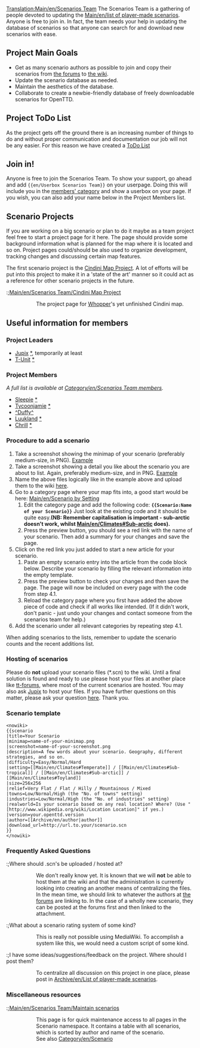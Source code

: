 [[Translation:Main/en/Scenarios Team]]
The Scenarios Team is a gathering of people devoted to updating the [[Main/en/list of player-made scenarios]]. Anyone is free to join in. In fact, the team needs your help in updating the database of scenarios so that anyone can search for and download new scenarios with ease.

==Project Main Goals==

* Get as many scenario authors as possible to join and copy their scenarios from [http://www.tt-forums.net/viewforum.php?f=60 the forums] to [[Main/en/list of player-made scenarios|the wiki]].
* Update the scenario database as needed.
* Maintain the aesthetics of the database.
* Collaborate to create a newbie-friendly database of freely downloadable scenarios for OpenTTD.

== Project ToDo List ==
As the project gets off the ground there is an increasing number of things to do and without proper communication and documentation our job will not be any easier. For this reason we have created a [[Main/en/Scenarios Team ToDo List|ToDo List]]

==Join in!==

Anyone is free to join the Scenarios Team. To show your support, go ahead and add <code><nowiki>{{en/Userbox Scenarios Team}}</nowiki></code> on your userpage. Doing this will include you in the [[Category/en/Scenarios Team members|members' category]] and show a userbox on your page. If you wish, you can also add your name below in the Project Members list.

==Scenario Projects==

If you are working on a big scenario or plan to do it maybe as a team project feel free to start a
project page for it here. The page should provide some background information what is planned for the map where it is located and so on. Project pages could/should be also used to organize development, tracking changes and discussing certain map features.

The first scenario project is the [[Main/en/Scenarios Team/Cindini Map Project|Cindini Map Project]]. A lot of efforts will be put into this project to make it in a 'state of the art' manner so it could act as a reference for other scenario projects in the future.

:;[[Main/en/Scenarios Team/Cindini Map Project]]
::The project page for [[Archive/en/Whopper|Whopper]]'s yet unfinished Cindini map.

==Useful information for members==

===Project Leaders===

* [[Archive/en/Jupix|Jupix]] [http://www.tt-forums.net/profile.php?mode=viewprofile&u=6127 *], temporarily at least
* [[Archive/en/T-Unit|T-Unit]] [http://www.tt-forums.net/profile.php?mode=viewprofile&u=16437 *]

===Project Members===

''A full list is available at [[Category/en/Scenarios Team members]].''

*[[Archive/en/Sleepie|Sleepie]] [http://www.tt-forums.net/profile.php?mode=viewprofile&u=15521 *]
*[[Archive/en/Tycoonjamie|Tycoonjamie]] [http://www.tt-forums.net/profile.php?mode=viewprofile&u=11355 *]
*[[Archive/en/^Duffy^|^Duffy^]]
*[[Archive/en/Luukland|Luukland]] [http://www.tt-forums.net/profile.php?mode=viewprofile&u=18632 *]
*[[Archive/en/Chrill|Chrill]] [http://www.tt-forums.net/memberlist.php?mode=viewprofile&u=5436 * ]

===Procedure to add a scenario===

# Take a screenshot showing the minimap of your scenario (preferably medium-size, in PNG). [http://wiki.openttd.org/index.php/Image:Scn-echo-minimap.png Example]
# Take a screenshot showing a detail you like about the scenario you are about to list. Again, preferably medium-size, and in PNG. [http://wiki.openttd.org/index.php/Image:Scn-echo-screenshot.png Example]
# Name the above files logically like in the example above and upload them to the wiki [[Main/en/Special:Upload|here]].
# Go to a category page where your map fits into, a good start would be here: [[Main/en/Scenario by Setting]]
## Edit the category page and add the following code: '''<code><nowiki>{{Scenario:Name of your Scenario}}</nowiki></code>''' Just look at the existing code and it should be quite easy.'''(NB: Remember capitalisation is important - <nowiki>sub-arctic</nowiki> doesn't work, whilst [[Main/en/Climates#Sub-arctic]] does).'''
## Press the preview button, you should see a red link with the name of your scenario. Then add a summary for your changes and save the page.
# Click on the red link you just added to start a new article for your scenario. 
## Paste an empty scenario entry into the article from the code block below. Describe your scenario by filling the relevant information into the empty template.
## Press the preview button to check your changes and then save the page. The page will now be included on every page with the code from step 4.1.
## Reload the category page where you first have added the above piece of code and check if all works like intended. (If it didn't work, don't panic - just undo your changes and contact someone from the scenarios team for help.)
# Add the scenario under all relevant categories by repeating step 4.1.

When adding scenarios to the lists, remember to update the scenario counts and the recent additions list.

===Hosting of scenarios===
Please do '''not''' upload your scenario files (*.scn) to the wiki. Until a final solution is found and ready to use please host your files at another place like [http://www.tt-forums.net/viewforum.php?f=60 tt-forums], where most of the current scenarios are hosted. You may also ask [[Archive/en/Jupix|Jupix]] to host your files. If you have further questions on this matter, please ask your question [[Archive/en/List of player-made scenarios|here]].
Thank you.

===Scenario template===

<pre>
<nowiki>
{{scenario
|title=Your Scenario
|minimap=name-of-your-minimap.png
|screenshot=name-of-your-screenshot.png
|description=A few words about your scenario. Geography, different strategies, and so on.
|difficulty=Easy/Normal/Hard
|setting=[[Main/en/Climates#Temperate]] / [[Main/en/Climates#Sub-tropical]] / [[Main/en/Climates#Sub-arctic]] / [[Main/en/Climates#Toyland]]
|size=256x256
|relief=Very Flat / Flat / Hilly / Mountainous / Mixed
|towns=Low/Normal/High (the "No. of towns" setting)
|industries=Low/Normal/High (the "No. of industries" setting)
|realworld=Is your scenario based on any real location? Where? (Use "[http://www.wikipedia.org/wiki/Location Location]" if yes.)
|version=your.openttd.version
|author=[[Archive/en/author|author]]
|download_url=http://url.to.your/scenario.scn
}}
</nowiki>
</pre>

===Frequently Asked Questions===

:;Where should .scn's be uploaded / hosted at?
::We don't really know yet. It is known that we will '''not''' be able to host them at the wiki and that the administration is currently looking into creating an another means of centralizing the files. In the mean time, we should link to whatever the authors at [http://www.tt-forums.net/viewforum.php?f=60 the forums] are linking to. In the case of a wholly new scenario, they can be posted at the forums first and then linked to the attachment.

:;What about a scenario rating system of some kind? 
::This is really not possible using MediaWiki. To accomplish a system like this, we would need a custom script of some kind.

:;I have some ideas/suggestions/feedback on the project. Where should I post them?
::To centralize all discussion on this project in one place, please post in [[Archive/en/List of player-made scenarios]].

===Miscellaneous resources===


:;[[Main/en/Scenarios Team/Maintain scenarios]]
::This page is for quick maintenance access to all pages in the Scenario namespace. It contains a table with all scenarios, which is sorted by author and name of the scenario.
::See also [[Category/en/Scenario]]
